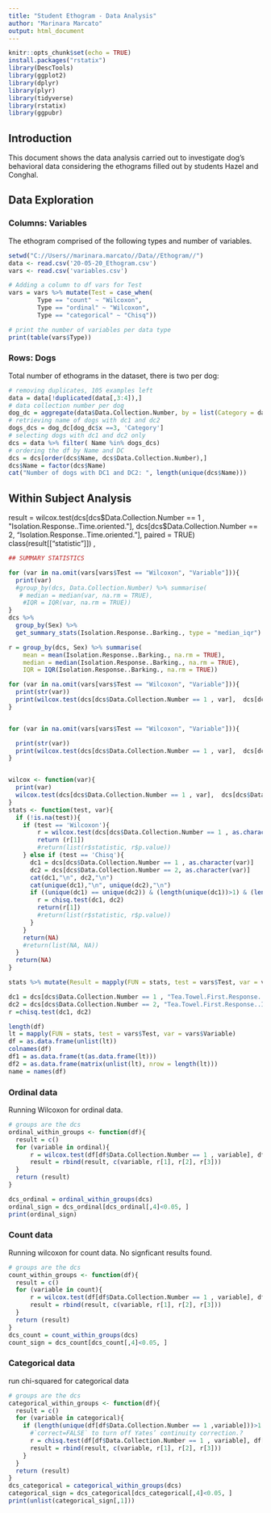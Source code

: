 ```yaml
---
title: "Student Ethogram - Data Analysis"
author: "Marinara Marcato"
output: html_document
---
```


```r
knitr::opts_chunk$set(echo = TRUE)
install.packages("rstatix")
library(DescTools)
library(ggplot2)
library(dplyr)
library(plyr)
library(tidyverse)
library(rstatix)
library(ggpubr)
```

## Introduction 
This document shows the data analysis carried out to investigate 
dog's behavioral data considering the ethograms filled out by students
Hazel and Conghal.


## Data Exploration

### Columns: Variables
The ethogram comprised of the following types and number of variables.

```r
setwd("C://Users//marinara.marcato//Data//Ethogram//")
data <- read.csv('20-05-20_Ethogram.csv')
vars <- read.csv('variables.csv')

# Adding a column to df vars for Test 
vars = vars %>% mutate(Test = case_when(
        Type == "count" ~ "Wilcoxon",
        Type == "ordinal" ~ "Wilcoxon", 
        Type == "categorical" ~ "Chisq"))

# print the number of variables per data type
print(table(vars$Type))
```

### Rows: Dogs
Total number of ethograms in the dataset, there is two per dog:
```r
# removing duplicates, 105 examples left
data = data[!duplicated(data[,3:4]),]
# data collection number per dog
dog_dc = aggregate(data$Data.Collection.Number, by = list(Category = data$Name), FUN = sum)
# retrieving name of dogs with dc1 and dc2
dogs_dcs = dog_dc[dog_dc$x ==3, 'Category']
# selecting dogs with dc1 and dc2 only
dcs = data %>% filter( Name %in% dogs_dcs)
# ordering the df by Name and DC
dcs = dcs[order(dcs$Name, dcs$Data.Collection.Number),]
dcs$Name = factor(dcs$Name)
cat("Number of dogs with DC1 and DC2: ", length(unique(dcs$Name)))
```


## Within Subject Analysis

result = wilcox.test(dcs[dcs$Data.Collection.Number == 1 , "Isolation.Response..Time.oriented."],  dcs[dcs$Data.Collection.Number == 2, "Isolation.Response..Time.oriented."], paired = TRUE)
class(result[["statistic"]])
, 
```r
## SUMMARY STATISTICS

for (var in na.omit(vars[vars$Test == "Wilcoxon", "Variable"])){
  print(var)
  #group_by(dcs, Data.Collection.Number) %>% summarise(
   # median = median(var, na.rm = TRUE),
    #IQR = IQR(var, na.rm = TRUE))
}    
dcs %>%
  group_by(Sex) %>%
  get_summary_stats(Isolation.Response..Barking., type = "median_iqr")

r = group_by(dcs, Sex) %>% summarise(
    mean = mean(Isolation.Response..Barking., na.rm = TRUE),
    median = median(Isolation.Response..Barking., na.rm = TRUE),
    IQR = IQR(Isolation.Response..Barking., na.rm = TRUE))

for (var in na.omit(vars[vars$Test == "Wilcoxon", "Variable"])){
  print(str(var))
  print(wilcox.test(dcs[dcs$Data.Collection.Number == 1 , var],  dcs[dcs$Data.Collection.Number == 2, var], paired = TRUE)[1:3])
}


for (var in na.omit(vars[vars$Test == "Wilcoxon", "Variable"])){

  print(str(var))
  print(wilcox.test(dcs[dcs$Data.Collection.Number == 1 , var],  dcs[dcs$Data.Collection.Number == 2, var], paired = TRUE)[1:3])
}


wilcox <- function(var){
  print(var)
  wilcox.test(dcs[dcs$Data.Collection.Number == 1 , var],  dcs[dcs$Data.Collection.Number == 2, var], paired = TRUE)
}
stats <- function(test, var){
  if (!is.na(test)){
    if (test == 'Wilcoxon'){
        r = wilcox.test(dcs[dcs$Data.Collection.Number == 1 , as.character(var)],  dcs[dcs$Data.Collection.Number == 2, as.character(var)], paired = TRUE)
        return (r[1])
        #return(list(r$statistic, r$p.value))
    } else if (test == 'Chisq'){
      dc1 = dcs[dcs$Data.Collection.Number == 1 , as.character(var)]
      dc2 = dcs[dcs$Data.Collection.Number == 2, as.character(var)]
      cat(dc1,"\n", dc2,"\n")
      cat(unique(dc1),"\n", unique(dc2),"\n")
      if ((unique(dc1) == unique(dc2)) & (length(unique(dc1))>1) & (length(unique(dc2))>1)){
        r = chisq.test(dc1, dc2)
        return(r[1])
        #return(list(r$statistic, r$p.value))
      }
    }
    return(NA)
    #return(list(NA, NA))
  }
  return(NA)
}

stats %>% mutate(Result = mapply(FUN = stats, test = vars$Test, var = vars$Variable))

dc1 = dcs[dcs$Data.Collection.Number == 1 , "Tea.Towel.First.Response..Indifferent."]
dc2 = dcs[dcs$Data.Collection.Number == 2, "Tea.Towel.First.Response..Indifferent."]
r =chisq.test(dc1, dc2)

length(df)
lt = mapply(FUN = stats, test = vars$Test, var = vars$Variable)
df = as.data.frame(unlist(lt))
colnames(df)
df1 = as.data.frame(t(as.data.frame(lt)))
df2 = as.data.frame(matrix(unlist(lt), nrow = length(lt)))
name = names(df)


```
### Ordinal data
Running Wilcoxon for ordinal data. 
```r
# groups are the dcs
ordinal_within_groups <- function(df){
  result = c()
  for (variable in ordinal){
      r = wilcox.test(df[df$Data.Collection.Number == 1 , variable], df[df$Data.Collection.Number == 2, variable], paired = TRUE)
      result = rbind(result, c(variable, r[1], r[2], r[3]))
  }
  return (result)
}

dcs_ordinal = ordinal_within_groups(dcs)
ordinal_sign = dcs_ordinal[dcs_ordinal[,4]<0.05, ]
print(ordinal_sign)
```

### Count data
Running wilcoxon for count data. No signficant results found.
```r
# groups are the dcs
count_within_groups <- function(df){
  result = c()
  for (variable in count){
      r = wilcox.test(df[df$Data.Collection.Number == 1 , variable], df[df$Data.Collection.Number == 2, variable], paired = TRUE)
      result = rbind(result, c(variable, r[1], r[2], r[3]))
  }
  return (result)
}
dcs_count = count_within_groups(dcs)
count_sign = dcs_count[dcs_count[,4]<0.05, ]
```

### Categorical data
run chi-squared for categorical data

```r
# groups are the dcs
categorical_within_groups <- function(df){
  result = c()
  for (variable in categorical){
    if (length(unique(df[df$Data.Collection.Number == 1 ,variable]))>1 & length(unique(df[df$Data.Collection.Number == 2 ,variable]))>1){
      #`correct=FALSE` to turn off Yates’ continuity correction.? 
      r = chisq.test(df[df$Data.Collection.Number == 1 , variable], df[df$Data.Collection.Number == 2, variable])
      result = rbind(result, c(variable, r[1], r[2], r[3]))
    }
  }
  return (result)
}
dcs_categorical = categorical_within_groups(dcs)
categorical_sign = dcs_categorical[dcs_categorical[,4]<0.05, ]
print(unlist(categorical_sign[,1]))
```
